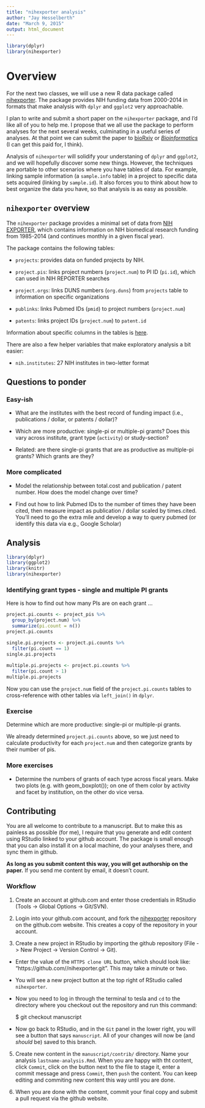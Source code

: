 ```yaml
---
title: "nihexporter analysis"
author: "Jay Hesselberth"
date: "March 9, 2015"
output: html_document
---
```


```r
library(dplyr)
library(nihexporter)
```
# Overview

For the next two classes, we will use a new R data package called [nihexporter](https://github.com/jayhesselberth/nihexporter). The package provides NIH funding data from 2000-2014 in formats that make analysis with `dplyr` and `ggplot2` very approachable.

I plan to write and submit a short paper on the `nihexporter` package, and I'd like all of you to help me. I propose that we all use the package to perform analyses for the next several weeks, culminating in a useful series of analyses. At that point we can submit the paper to [bioRxiv](http://biorxiv.org/) or [*Bioinformatics*](http://bioinformatics.oxfordjournals.org/) (I can get this paid for, I think).

Analysis of `nihexporter` will solidify your understaning of `dplyr` and `ggplot2`, and we will hopefully discover some new things. However, the techniques are portable to other scenarios where you have tables of data. For example, linking sample information (a `sample.info` table) in a project to specific data sets acquired (linking by `sample.id`). It also forces you to think about how to best organize the data you have, so that analysis is as easy as possible.

## `nihexporter` overview

The `nihexporter` package provides a minimal set of data from [NIH EXPORTER](http://exporter.nih.gov/default.aspx), which contains information on NIH biomedical research funding from 1985-2014 (and continues monthly in a given fiscal year).

The package contains the following tables:

* `projects`: provides data on funded projects by NIH.

* `project.pis`: links project numbers (`project.num`) to PI ID (`pi.id`), which can used in NIH REPORTER searches

* `project.orgs`: links DUNS numbers (`org.duns`) from `projects` table to information on specific organizations 

* `publinks`: links Pubmed IDs (`pmid`) to project numbers (`project.num`)

* `patents`: links project IDs (`project.num`) to `patent.id`

Information about specific columns in the tables is [here](http://exporter.nih.gov/about.aspx).

There are also a few helper variables that make exploratory analysis a bit easier:

* `nih.institutes`: 27 NIH institutes in two-letter format 

## Questions to ponder

### Easy-ish 

* What are the institutes with the best record of funding impact (i.e., publications / dollar, or patents / dollar)?

* Which are more productive: single-pi or multiple-pi grants? Does this vary across institute, grant type (`activity`) or study-section?

* Related: are there single-pi grants that are as productive as multiple-pi grants? Which grants are they?

### More complicated

* Model the relationship between total.cost and publication / patent number. How does the model change over time?

* Find out how to link Pubmed IDs to the number of times they have been cited, then measure impact as publication / dollar scaled by times.cited. You'll need to go the extra mile and develop a way to query pubmed (or identify this data via e.g., Google Scholar)

## Analysis

```r
library(dplyr)
library(ggplot2)
library(knitr)
library(nihexporter)
```

### Identifying grant types - single and multiple PI grants

Here is how to find out how many PIs are on each grant ...

```r
project.pi.counts <- project_pis %>%
  group_by(project.num) %>%
  summarize(pi.count = n())
project.pi.counts

single.pi.projects <- project.pi.counts %>%
  filter(pi.count == 1)    
single.pi.projects
  
multiple.pi.projects <- project.pi.counts %>%
  filter(pi.count > 1)
multiple.pi.projects
```

Now you can use the `project.num` field of the `project.pi.counts` tables to cross-reference with other tables via `left_join()` in `dplyr`.

### Exercise

Determine which are more productive: single-pi or multiple-pi grants. 

We already determined `project.pi.counts` above, so we just need to calculate productivity for each `project.num` and then categorize grants by their number of pis.

### More exercises

- Determine the numbers of grants of each type across fiscal years. Make two plots (e.g. with geom_boxplot()); on one of them color by activity and facet by institution, on the other do vice versa.

## Contributing

You are all welcome to contribute to a manuscript. But to make this as painless as possible (for me), I require that you generate and edit content using RStudio linked to your github account. The package is small enough that you can also install it on a local machine, do your analyses there, and sync them in github.

**As long as you submit content this way, you will get authorship on the paper.** If you send me content by email, it doesn't count.

### Workflow

1. Create an account at github.com and enter those credentials in RStudio (Tools -> Global Options -> Git/SVN).

2. Login into your github.com account, and fork the [nihexporter](https://github.com/jayhesselberth/nihexporter) repository on the github.com website. This creates a copy of the repository in your account.

3. Create a new project in RStudio by importing the github repository (File -> New Project -> Version Control -> Git).

  - Enter the value of the `HTTPS clone URL` button, which should look like: "https://github.com/<username>/nihexporter.git". This may take a minute or two.

  - You will see a new project button at the top right of RStudio called `nihexporter`.
  
  - Now you need to log in through the terminal to tesla and `cd` to the directory where you checkout out the repository and run this command:
  
    $ git checkout manuscript
  
  - Now go back to RStudio, and in the `Git` panel in the lower right, you will see a button that says `manuscript`. All of your changes will now be (and *should* be) saved to this branch.

5. Create new content in the `manuscript/contrib/` directory. Name your analysis `lastname-analysis.Rmd`. When you are happy with tht content, click `Commit`, click on the button next to the file to stage it, enter a commit message and press `Commit`, then `push` the content. You can keep editing and commiting new content this way until you are done.

6. When you are done with the content, commit your final copy and submit a pull request via the github website.
